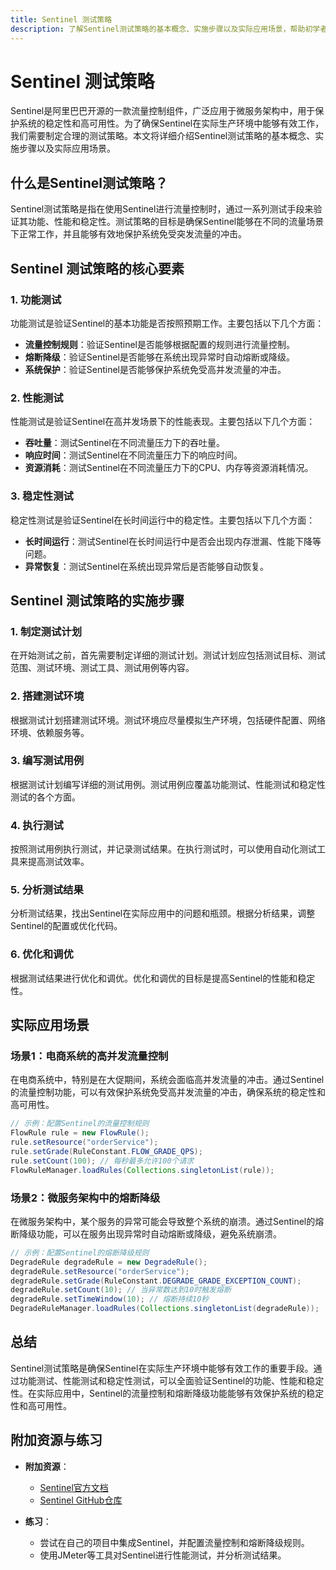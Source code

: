 ```yaml
---
title: Sentinel 测试策略
description: 了解Sentinel测试策略的基本概念、实施步骤以及实际应用场景，帮助初学者掌握Sentinel的测试与调优方法。
---
```


# Sentinel 测试策略

Sentinel是阿里巴巴开源的一款流量控制组件，广泛应用于微服务架构中，用于保护系统的稳定性和高可用性。为了确保Sentinel在实际生产环境中能够有效工作，我们需要制定合理的测试策略。本文将详细介绍Sentinel测试策略的基本概念、实施步骤以及实际应用场景。

## 什么是Sentinel测试策略？

Sentinel测试策略是指在使用Sentinel进行流量控制时，通过一系列测试手段来验证其功能、性能和稳定性。测试策略的目标是确保Sentinel能够在不同的流量场景下正常工作，并且能够有效地保护系统免受突发流量的冲击。

## Sentinel 测试策略的核心要素

### 1. 功能测试
功能测试是验证Sentinel的基本功能是否按照预期工作。主要包括以下几个方面：

- **流量控制规则**：验证Sentinel是否能够根据配置的规则进行流量控制。
- **熔断降级**：验证Sentinel是否能够在系统出现异常时自动熔断或降级。
- **系统保护**：验证Sentinel是否能够保护系统免受高并发流量的冲击。

### 2. 性能测试
性能测试是验证Sentinel在高并发场景下的性能表现。主要包括以下几个方面：

- **吞吐量**：测试Sentinel在不同流量压力下的吞吐量。
- **响应时间**：测试Sentinel在不同流量压力下的响应时间。
- **资源消耗**：测试Sentinel在不同流量压力下的CPU、内存等资源消耗情况。

### 3. 稳定性测试
稳定性测试是验证Sentinel在长时间运行中的稳定性。主要包括以下几个方面：

- **长时间运行**：测试Sentinel在长时间运行中是否会出现内存泄漏、性能下降等问题。
- **异常恢复**：测试Sentinel在系统出现异常后是否能够自动恢复。

## Sentinel 测试策略的实施步骤

### 1. 制定测试计划
在开始测试之前，首先需要制定详细的测试计划。测试计划应包括测试目标、测试范围、测试环境、测试工具、测试用例等内容。

### 2. 搭建测试环境
根据测试计划搭建测试环境。测试环境应尽量模拟生产环境，包括硬件配置、网络环境、依赖服务等。

### 3. 编写测试用例
根据测试计划编写详细的测试用例。测试用例应覆盖功能测试、性能测试和稳定性测试的各个方面。

### 4. 执行测试
按照测试用例执行测试，并记录测试结果。在执行测试时，可以使用自动化测试工具来提高测试效率。

### 5. 分析测试结果
分析测试结果，找出Sentinel在实际应用中的问题和瓶颈。根据分析结果，调整Sentinel的配置或优化代码。

### 6. 优化和调优
根据测试结果进行优化和调优。优化和调优的目标是提高Sentinel的性能和稳定性。

## 实际应用场景

### 场景1：电商系统的高并发流量控制
在电商系统中，特别是在大促期间，系统会面临高并发流量的冲击。通过Sentinel的流量控制功能，可以有效保护系统免受高并发流量的冲击，确保系统的稳定性和高可用性。

```java
// 示例：配置Sentinel的流量控制规则
FlowRule rule = new FlowRule();
rule.setResource("orderService");
rule.setGrade(RuleConstant.FLOW_GRADE_QPS);
rule.setCount(100); // 每秒最多允许100个请求
FlowRuleManager.loadRules(Collections.singletonList(rule));
```

### 场景2：微服务架构中的熔断降级
在微服务架构中，某个服务的异常可能会导致整个系统的崩溃。通过Sentinel的熔断降级功能，可以在服务出现异常时自动熔断或降级，避免系统崩溃。

```java
// 示例：配置Sentinel的熔断降级规则
DegradeRule degradeRule = new DegradeRule();
degradeRule.setResource("orderService");
degradeRule.setGrade(RuleConstant.DEGRADE_GRADE_EXCEPTION_COUNT);
degradeRule.setCount(10); // 当异常数达到10时触发熔断
degradeRule.setTimeWindow(10); // 熔断持续10秒
DegradeRuleManager.loadRules(Collections.singletonList(degradeRule));
```

## 总结

Sentinel测试策略是确保Sentinel在实际生产环境中能够有效工作的重要手段。通过功能测试、性能测试和稳定性测试，可以全面验证Sentinel的功能、性能和稳定性。在实际应用中，Sentinel的流量控制和熔断降级功能能够有效保护系统的稳定性和高可用性。

## 附加资源与练习

- **附加资源**：
  - [Sentinel官方文档](https://sentinelguard.io/zh-cn/docs/introduction.html)
  - [Sentinel GitHub仓库](https://github.com/alibaba/Sentinel)

- **练习**：
  - 尝试在自己的项目中集成Sentinel，并配置流量控制和熔断降级规则。
  - 使用JMeter等工具对Sentinel进行性能测试，并分析测试结果。
